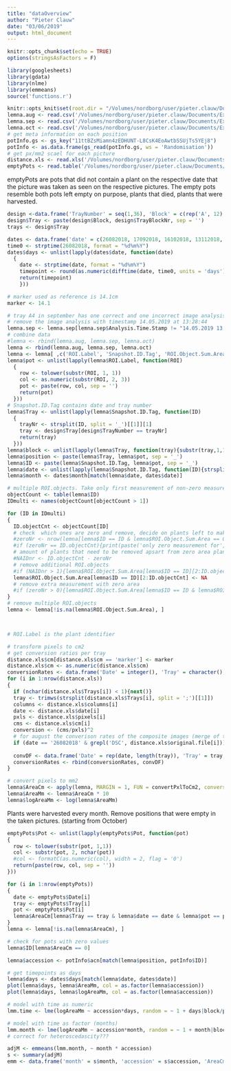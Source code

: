```yaml
---
title: "dataOverview"
author: "Pieter Clauw"
date: "03/06/2019"
output: html_document
---
```


```r
knitr::opts_chunk$set(echo = TRUE)
options(stringsAsFactors = F)
```

```r
library(googlesheets)
library(gdata)
library(nlme)
library(emmeans)
source('functions.r')
```


```r
knitr::opts_knit$set(root.dir = "/Volumes/nordborg/user/pieter.clauw/Documents/Experiments/FieldRNA/")
lemna.aug <- read.csv('/Volumes/nordborg/user/pieter.clauw/Documents/Experiments/FieldRNA/Data/Growth/ImageAnalysis/Pieter_SwedenSite_August2018.csv', sep = ';', dec = ',')
lemna.sep <- read.csv('/Volumes/nordborg/user/pieter.clauw/Documents/Experiments/FieldRNA/Data/Growth/ImageAnalysis/Nordborg_Pieter_SwedenSite_Sept2018_COMPLETE.csv', sep = ';', dec = ',')
lemna.oct <- read.csv('/Volumes/nordborg/user/pieter.clauw/Documents/Experiments/FieldRNA/Data/Growth/ImageAnalysis/Nordborg_Pieter_SwedenSite_October2018.csv', sep = ';', dec = ',')
# get meta information on each position
potInfo.gs <- gs_key("11ttBZsMiamn4zEDHUNT-L8CsK4EoAwtbSSUjTs5YEj8")
potInfo <- as.data.frame(gs_read(potInfo.gs, ws = 'Randomisation'))
# get px/mm2 scael for each picture
distance.xls <- read.xls('/Volumes/nordborg/user/pieter.clauw/Documents/Experiments/FieldRNA/Data/Growth/distanceCalibration.xlsx')
emptyPots <- read.table('/Volumes/nordborg/user/pieter.clauw/Documents/Experiments/FieldRNA/Data/Growth/emptyPots.txt', head = T)
```
emptyPots are pots that did not contain a plant on the respective date that the picture was taken as seen on the respective pictures.
The empty pots resemble both pots left empty on purpose, plants that died, plants that were harvested.

```r
design <-data.frame('TrayNumber' = seq(1,36), 'Block' = c(rep('A', 12), rep('B', 12), rep('C', 12)), 'TrayBlockNr' = rep(seq(1,12), 3))
design$Tray <- paste(design$Block, design$TrayBlockNr, sep = '')
trays <- design$Tray

dates <- data.frame('date' = c(26082018, 17092018, 16102018, 13112018, 19042019), 'month' = factor(c('aug', 'sep', 'oct', 'nov', 'apr'), levels = c('aug', 'sep', 'oct', 'nov', 'apr'), ordered = T), 'year' = c(2018, 2018, 2018, 2018, 2019))
time0 <- strptime(26082018, format = "%d%m%Y")
dates$days <- unlist(lapply(dates$date, function(date)
  {
    date <- strptime(date, format = "%d%m%Y")
    timepoint <- round(as.numeric(difftime(date, time0, units = 'days')))
    return(timepoint)
    }))

# marker used as reference is 14.1cm
marker <- 14.1
```


```r
# tray A4 in september has one correct and one incorrect image analysis
# remove the image analysis with timestamp 14.05.2019 at 13:28:44 
lemna.sep <- lemna.sep[lemna.sep$Analysis.Time.Stamp != "14.05.2019 13:28:44", ]
# combine data
#lemna <- rbind(lemna.aug, lemna.sep, lemna.oct)
lemna <- rbind(lemna.aug, lemna.sep, lemna.oct)
lemna <- lemna[ ,c('ROI.Label', 'Snapshot.ID.Tag', 'ROI.Object.Sum.Area', 'Caliper.Length', 'Circumference', 'Compactness')]
lemna$pot <- unlist(lapply(lemna$ROI.Label, function(ROI)
  {
    row <- tolower(substr(ROI, 1, 1))
    col <- as.numeric(substr(ROI, 2, 3))
    pot <- paste(row, col, sep = '')
    return(pot)
  }))
# Snapshot.ID.Tag contains date and tray number
lemna$Tray <- unlist(lapply(lemna$Snapshot.ID.Tag, function(ID)
  {
    trayNr <- strsplit(ID, split = '_')[[1]][1]
    tray <- design$Tray[design$TrayNumber == trayNr]
    return(tray)
  }))
lemna$block <- unlist(lapply(lemna$Tray, function(tray){substr(tray,1,1)}))
lemna$position <- paste(lemna$Tray, lemna$pot, sep = '_')
lemna$ID <- paste(lemna$Snapshot.ID.Tag, lemna$pot, sep = '_')
lemna$date <- unlist(lapply(lemna$Snapshot.ID.Tag, function(ID){strsplit(ID, split = '_')[[1]][2]}))
lemna$month <- dates$month[match(lemna$date, dates$date)]

# multiple ROI.objects. Take only first measurement of non-zero measurements and only ROI.Object.Sum.Area
objectCount <- table(lemna$ID)
IDmulti <- names(objectCount[objectCount > 1])

for (ID in IDmulti)
{
  ID.objectCnt <- objectCount[ID]
  # check  which ones are zero and remove, decide on plants left to make NA
  #zeroNr <- nrow(lemna[lemna$ID == ID & lemna$ROI.Object.Sum.Area == 0, ])
  #if (zeroNr == ID.objectCnt){print(paste('only zero measurement for', ID, 'will be removed through emptyPot removal')); next()}
  # amount of plants that need to be removed apsart from zero area plants
  #NAIDnr <- ID.objectCnt - zeroNr 
  # remove additional ROI.objects
  #if (NAIDnr > 1){lemna$ROI.Object.Sum.Area[lemna$ID == ID][2:ID.objectCnt] <- NA}
  lemna$ROI.Object.Sum.Area[lemna$ID == ID][2:ID.objectCnt] <- NA
  # remove extra measurement with zero area
  #if (zeroNr > 0){lemna$ROI.Object.Sum.Area[lemna$ID == ID & lemna$ROI.Object.Sum.Area == 0] <- NA}
}
# remove multiple ROI.objects
lemna <- lemna[!is.na(lemna$ROI.Object.Sum.Area), ]



# ROI.Label is the plant identifier

# transform pixels to cm2
# get conversion ratios per tray
distance.xls$cm[distance.xls$cm == 'marker'] <- marker
distance.xls$cm <- as.numeric(distance.xls$cm)
conversionRates <- data.frame('Date' = integer(), 'Tray' = character(), 'Columns' = character(), 'Conversion' = numeric())
for (i in 1:nrow(distance.xls))
{
  if (nchar(distance.xls$Trays[i]) < 1){next()}
  tray <- trimws(strsplit(distance.xls$Trays[i], split = ';')[[1]])
  columns <- distance.xls$columns[i]
  date <- distance.xls$date[i]
  pxls <- distance.xls$pixels[i]
  cms <- distance.xls$cm[i]
  conversion <- (cms/pxls)^2
  # for august the converison rates of the composite images (merge of two pictures of half a tray)
  if (date == '26082018' & grepl('DSC', distance.xls$original.file[i])){next()}
  
  convDF <- data.frame('Date' = rep(date, length(tray)), 'Tray' = tray, 'Columns' = rep(columns, length(tray)), 'Conversion' = rep(conversion, length(tray)))
  conversionRates <- rbind(conversionRates, convDF)
}

# convert pixels to mm2
lemna$AreaCm <- apply(lemna, MARGIN = 1, FUN = convertPxlToCm2, conversionRates = conversionRates)
lemna$AreaMm <- lemna$AreaCm * 10
lemna$logAreaMm <- log(lemna$AreaMm)
```

Plants were harvested every month.
Remove positions that were empty in the taken pictures.
(starting from October)
```r
emptyPots$Pot <- unlist(lapply(emptyPots$Pot, function(pot)
{
  row <- tolower(substr(pot, 1,1))
  col <- substr(pot, 2, nchar(pot))
  #col <- formatC(as.numeric(col), width = 2, flag = '0')
  return(paste(row, col, sep = ''))
}))

for (i in 1:nrow(emptyPots))
{
  date <- emptyPots$Date[i]
  tray <- emptyPots$Tray[i]
  pot <- emptyPots$Pot[i]
  lemna$AreaCm[lemna$Tray == tray & lemna$date == date & lemna$pot == pot] <- NA
}
lemna <- lemna[!is.na(lemna$AreaCm), ]

# check for pots with zero values
lemna$ID[lemna$AreaCm == 0]
```


```r
lemna$accession <- potInfo$acn[match(lemna$position, potInfo$ID)]
```

```r
# get timepoints as days
lemna$days <- dates$days[match(lemna$date, dates$date)]
plot(lemna$days, lemna$AreaMm, col = as.factor(lemna$accession))
plot(lemna$days, lemna$logAreaMm, col = as.factor(lemna$accession))
```



```r

# model with time as numeric
lmm.time <- lme(logAreaMm ~ accession*days, random = ~ 1 + days|block/position, data = lemna)

# model with time as factor (months)
lmm.month <- lme(logAreaMm ~ accession*month, random = ~ 1 + month|block/position, data = lemna)
# correct for heteroscedascity???
```

```r
adjM <- emmeans(lmm.month, ~ month * accession)
s <- summary(adjM)
emm <- data.frame('month' = s$month, 'accession' = s$accession, 'AreaCm' = s$emmean, 'SE' = s$SE, 'df' = s$df)
```

```r


```


```r

```









